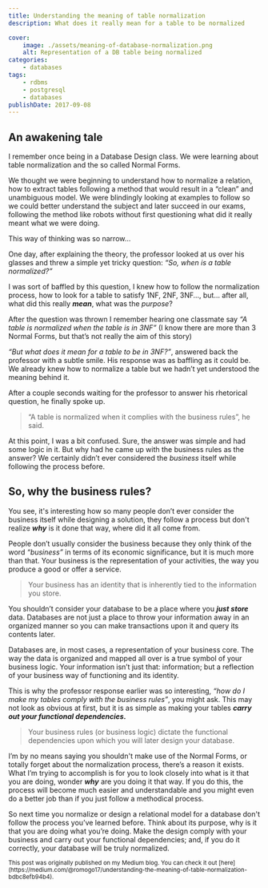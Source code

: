 ```yaml
---
title: Understanding the meaning of table normalization
description: What does it really mean for a table to be normalized

cover:
    image: ./assets/meaning-of-database-normalization.png
    alt: Representation of a DB table being normalized
categories:
    - databases
tags:
    - rdbms
    - postgresql
    - databases
publishDate: 2017-09-08
---
```


## An awakening tale

I remember once being in a Database Design class. We were learning about table normalization and the so called Normal Forms.

We thought we were beginning to understand how to normalize a relation, how to extract tables following a method that would result in a “clean” and unambiguous model. We were blindingly looking at examples to follow so we could better understand the subject and later succeed in our exams, following the method like robots without first questioning what did it really meant what we were doing.

This way of thinking was so narrow…

One day, after explaining the theory, the professor looked at us over his glasses and threw a simple yet tricky question: _“So, when is a table normalized?”_

I was sort of baffled by this question, I knew how to follow the normalization process, how to look for a table to satisfy 1NF, 2NF, 3NF…, but… after all, what did this really **_mean_**, what was the _purpose_?

After the question was thrown I remember hearing one classmate say _“A table is normalized when the table is in 3NF”_ (I know there are more than 3 Normal Forms, but that’s not really the aim of this story)

_“But what does it mean for a table to be in 3NF?”_, answered back the professor with a subtle smile. His response was as baffling as it could be. We already knew how to normalize a table but we hadn’t yet understood the meaning behind it.

After a couple seconds waiting for the professor to answer his rhetorical question, he finally spoke up.

> “A table is normalized when it complies with the business rules”, he said.

At this point, I was a bit confused. Sure, the answer was simple and had some logic in it. But why had he came up with the business rules as the answer? We certainly didn’t ever considered the _business_ itself while following the process before.

## So, why the business rules?

You see, it's interesting how so many people don’t ever consider the business itself while designing a solution, they follow a process but don't realize **_why_** is it done that way, where did it all come from.

People don’t usually consider the business because they only think of the word _“business”_ in terms of its economic significance, but it is much more than that. Your business is the representation of your activities, the way you produce a good or offer a service.

> Your business has an identity that is inherently tied to the information you store.

You shouldn’t consider your database to be a place where you **_just store_** data. Databases are not just a place to throw your information away in an organized manner so you can make transactions upon it and query its contents later.

Databases are, in most cases, a representation of your business core. The way the data is organized and mapped all over is a true symbol of your business logic. Your information isn’t just that: information; but a reflection of your business way of functioning and its identity.

This is why the professor response earlier was so interesting, _“how do I make my tables comply with the business rules”_, you might ask. This may not look as obvious at first, but it is as simple as making your tables **_carry out your functional dependencies._**

> Your business rules (or business logic) dictate the functional dependencies upon which you will later design your database.

I’m by no means saying you shouldn't make use of the Normal Forms, or totally forget about the normalization process, there’s a reason it exists. What I’m trying to accomplish is for you to look closely into what is it that you are doing, wonder **_why_** are you doing it that way. If you do this, the process will become much easier and understandable and you might even do a better job than if you just follow a methodical process.

So next time you normalize or design a relational model for a database don't follow the process you’ve learned before. Think about its purpose, why is it that you are doing what you’re doing. Make the design comply with your business and carry out your functional dependencies; and, if you do it correctly, your database will be truly normalized.

<small>
    This post was originally published on my Medium blog. You can check it out
    [here](https://medium.com/@romogo17/understanding-the-meaning-of-table-normalization-bdbc8efb94b4).
</small>
